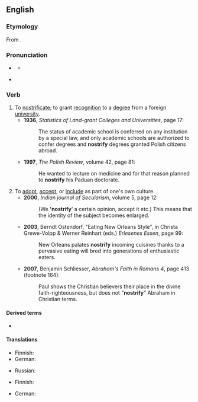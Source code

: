 ==English==
{{was wotd|2009|July|28}}

===Etymology===
From {{etyl|la|en}} {{m|la|noster||our}}.

===Pronunciation===
* {{a|UK}} {{IPA|en|/ˈnɒs.tɹɪ.faɪ/}}
** {{audio|en|LL-Q1860 (eng)-Vealhurl-nostrify.wav ‎|Audio (UK)}}
* {{a|US}} {{IPA|en|/ˈnɑs.tɹə.faɪ/}}

===Verb===
{{en-verb|nostrifies|nostrifying|nostrified}}

# To [[nostrificate]]; to grant [[recognition]] to a [[degree]] from a foreign [[university]].
#* '''1936''', ''Statistics of Land-grant Colleges and Universities'', page 17:
#*: The status of academic school is conferred on any institution by a special law, and only academic schools are authorized to confer degrees and '''nostrify''' degrees granted Polish citizens abroad.
#* '''1997''', ''The Polish Review'', volume 42, page 81:
#*: He wanted to lecture on medicine and for that reason planned to '''nostrify''' his Paduan doctorate.
# To [[adopt]], [[accept]], or [[include]] as part of one's own culture.
#* '''2000''', ''Indian journal of Secularism'', volume 5, page 12:
#*: (We ''''nostrify'''' a certain opinion, accept it etc.) This means that the identity of the subject becomes enlarged.
#* '''2003''', Berndt Ostendorf, "Eating New Orleans Style", in Christa Grewe-Volpp & Werner Reinhart (eds.) ''Erlesenes Essen'', page 99:
#*: New Orleans palates '''nostrify''' incoming cuisines thanks to a pervasive eating will bred into generations of enthusiastic eaters.
#* '''2007''', Benjamin Schliesser, ''Abraham's Faith in Romans 4'', page 413 (footnote 164):
#*: Paul shows the Christian believers their place in the divine faith-righteousness, but does not "'''nostrify'''" Abraham in Christian terms.

====Derived terms====
* {{l|en|nostrification}}

====Translations====
{{trans-top|to grant recognition to a foreign degree}}
* Finnish: {{t+|fi|tunnustaa}}
* German: {{t+|de|nostrifizieren}}
{{trans-mid}}
* Russian: {{t|ru|нострифицировать}}
{{trans-bottom}}

{{trans-top|to adopt, accept, or include as part of one's own culture}}
* Finnish: {{t+|fi|omaksua}}
{{trans-mid}}
* German: {{t+|de|nostrifizieren}}
{{trans-bottom}}
